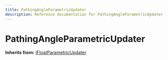```yaml
---
title: PathingAngleParametricUpdater
description: Reference documentation for PathingAngleParametricUpdater meta class
---
```



# PathingAngleParametricUpdater

**Inherits from:** [IFloatParametricUpdater](/classes/ifloatparametricupdater)

<ClassDetails file="/db/classes/PathingAngleParametricUpdater.3fe680adeee6.json" />
